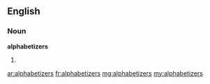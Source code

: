 ==English==

===Noun===
'''alphabetizers'''

# {{plural of|[[alphabetizer]]}}

[[ar:alphabetizers]]
[[fr:alphabetizers]]
[[mg:alphabetizers]]
[[my:alphabetizers]]